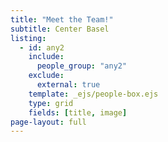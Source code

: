 ```yaml
---
title: "Meet the Team!"
subtitle: Center Basel
listing:
  - id: any2
    include: 
      people_group: "any2"
    exclude:
      external: true
    template: _ejs/people-box.ejs
    type: grid
    fields: [title, image]
page-layout: full
---
```

